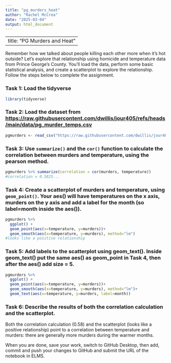 ```yaml
---
title: "pg_murders_heat"
author: "Rachel McCrea"
date: "2025-03-04"
output: html_document
---
```

---
title: "PG Murders and Heat"
---

Remember how we talked about people killing each other more when it's hot outside? Let's explore that relationship using homicide and temperature data from Prince George's County. You'll load the data, perform some basic statistical analysis, and create a scatterplot to explore the relationship. Follow the steps below to complete the assignment.

### Task 1: Load the tidyverse

```r
library(tidyverse)
```


### Task 2: Load the dataset from [https://raw.githubusercontent.com/dwillis/jour405/refs/heads/main/data/pg_murder_temps.csv](https://raw.githubusercontent.com/dwillis/jour405/refs/heads/main/data/pg_murder_temps.csv)

```r
pgmurders <- read_csv("https://raw.githubusercontent.com/dwillis/jour405/refs/heads/main/data/pg_murder_temps.csv")
```


### Task 3: Use `summarize()` and the `cor()` function to calculate the correlation between murders and temperature, using the pearson method.

```r
pgmurders %>% summarize(correlation = cor(murders, temperature))
#correlation = 0.5825...
```


### Task 4: Create a scatterplot of murders and temperature, using `geom_point()`. Your aes() will have temperatures on the x axis, murders on the y axis and add a label for the month (so label=month inside the aes()).

```r
pgmurders %>% 
  ggplot() +
  geom_point(aes(x=temperature, y=murders))+
  geom_smooth(aes(x=temperature, y=murders), method="lm")
#looks like a positive relationship 
```


### Task 5: Add labels to the scatterplot using geom_text(). Inside geom_text() put the same aes() as geom_point in Task 4, then after the aes() add size = 5.

```r
pgmurders %>% 
  ggplot() +
  geom_point(aes(x=temperature, y=murders))+
  geom_smooth(aes(x=temperature, y=murders), method="lm")+
  geom_text(aes(x=temperature, y=murders, label=month))

```



### Task 6: Describe the results of both the correlation calculation and the scatterplot.

Both the correlation calculation (0.58) and the scatterplot (looks like a positive relationship) point to a correlation between temperature and murders: there are generally more murders during the warmer months. 


When you are done, save your work, switch to GitHub Desktop, then add, commit and push your changes to GitHub and submit the URL of the notebook in ELMS.